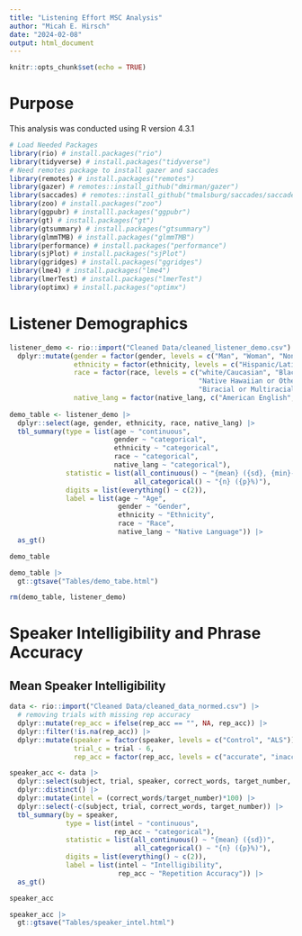 ```yaml
---
title: "Listening Effort MSC Analysis"
author: "Micah E. Hirsch"
date: "2024-02-08"
output: html_document
---
```


```r
knitr::opts_chunk$set(echo = TRUE)
```

# Purpose

This analysis was conducted using R version 4.3.1

```r

# Load Needed Packages
library(rio) # install.packages("rio")
library(tidyverse) # install.packages("tidyverse")
# Need remotes package to install gazer and saccades
library(remotes) # install.packages("remotes")
library(gazer) # remotes::install_github("dmirman/gazer")
library(saccades) # remotes::install_github("tmalsburg/saccades/saccades")
library(zoo) # install.packages("zoo")
library(ggpubr) # installl.packages("ggpubr")
library(gt) # install.packages("gt")
library(gtsummary) # install.packages("gtsummary")
library(glmmTMB) # install.packages("glmmTMB")
library(performance) # install.packages("performance")
library(sjPlot) # install.packages("sjPlot")
library(ggridges) # install.packages("ggridges")
library(lme4) # install.packages("lme4")
library(lmerTest) # install.packages("lmerTest")
library(optimx) # install.packages("optimx")

```


# Listener Demographics


```r

listener_demo <- rio::import("Cleaned Data/cleaned_listener_demo.csv") |>
  dplyr::mutate(gender = factor(gender, levels = c("Man", "Woman", "Nonbinary", "Questioning", "Prefer not to answer")),
                ethnicity = factor(ethnicity, levels = c("Hispanic/Latino(a/e)", "Not Hispanic/Latino(a/e)", "Prefer not to answer")),
                race = factor(race, levels = c("white/Caucasian", "Black/African American", "Asian/Asian American",
                                               "Native Hawaiian or Other Pacific Islander", "Native American or Alaska Native",
                                               "Biracial or Multiracial", "Prefer not to answer", "Race not listed")),
                native_lang = factor(native_lang, c("American English", "Not American English")))
  
demo_table <- listener_demo |>
  dplyr::select(age, gender, ethnicity, race, native_lang) |>
  tbl_summary(type = list(age ~ "continuous",
                          gender ~ "categorical",
                          ethnicity ~ "categorical",
                          race ~ "categorical",
                          native_lang ~ "categorical"),
              statistic = list(all_continuous() ~ "{mean} ({sd}, {min}-{max})",
                               all_categorical() ~ "{n} ({p}%)"),
              digits = list(everything() ~ c(2)),
              label = list(age ~ "Age",
                           gender ~ "Gender",
                           ethnicity ~ "Ethnicity",
                           race ~ "Race",
                           native_lang ~ "Native Language")) |>
  as_gt()

demo_table

demo_table |>
  gt::gtsave("Tables/demo_tabe.html")

```

```r

rm(demo_table, listener_demo)

```

# Speaker Intelligibility and Phrase Accuracy

## Mean Speaker Intelligibility

```r

data <- rio::import("Cleaned Data/cleaned_data_normed.csv") |>
  # removing trials with missing rep accuracy
  dplyr::mutate(rep_acc = ifelse(rep_acc == "", NA, rep_acc)) |>
  dplyr::filter(!is.na(rep_acc)) |>
  dplyr::mutate(speaker = factor(speaker, levels = c("Control", "ALS")),
                trial_c = trial - 6,
                rep_acc = factor(rep_acc, levels = c("accurate", "inaccurate")))

speaker_acc <- data |>
  dplyr::select(subject, trial, speaker, correct_words, target_number, rep_acc) |>
  dplyr::distinct() |>
  dplyr::mutate(intel = (correct_words/target_number)*100) |>
  dplyr::select(-c(subject, trial, correct_words, target_number)) |>
  tbl_summary(by = speaker,
              type = list(intel ~ "continuous",
                          rep_acc ~ "categorical"),
              statistic = list(all_continuous() ~ "{mean} ({sd})",
                               all_categorical() ~ "{n} ({p}%)"),
              digits = list(everything() ~ c(2)),
              label = list(intel ~ "Intelligibility",
                           rep_acc ~ "Repetition Accuracy")) |>
  as_gt()

speaker_acc

speaker_acc |>
  gt::gtsave("Tables/speaker_intel.html")

```

